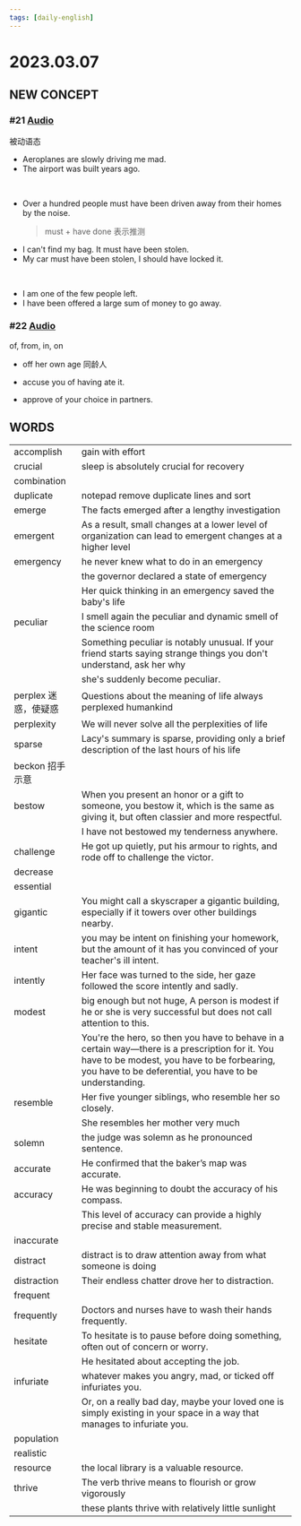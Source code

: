 ```yaml
---
tags: [daily-english]
---
```


# 2023.03.07

## NEW CONCEPT

### #21 [Audio](https://www.youzack.com/ListeningExercise/Episode/3688/?mediaType=audio)

被动语态

-   Aeroplanes are slowly driving me mad.
-   The airport was built years ago.

<br />

-   Over a hundred people must have been driven away from their homes by the noise.
    > must + have done 表示推测
-   I can't find my bag. It must have been stolen.
-   My car must have been stolen, I should have locked it.

<br />

-   I am one of the few people left.
-   I have been offered a large sum of money to go away.

### #22 [Audio](https://www.youzack.com/ListeningExercise/Episode/3689/?mediaType=audio)

of, from, in, on

-   off her own age 同龄人

-   accuse you of having ate it.
-   approve of your choice in partners.

## WORDS

|                      |                                                                                                                                                                                                          |
| -------------------- | -------------------------------------------------------------------------------------------------------------------------------------------------------------------------------------------------------- |
| accomplish           | gain with effort                                                                                                                                                                                         |
| crucial              | sleep is absolutely crucial for recovery                                                                                                                                                                 |
| combination          |                                                                                                                                                                                                          |
| duplicate            | notepad remove duplicate lines and sort                                                                                                                                                                  |
| emerge               | The facts emerged after a lengthy investigation                                                                                                                                                          |
| emergent             | As a result, small changes at a lower level of organization can lead to emergent changes at a higher level                                                                                               |
| emergency            | he never knew what to do in an emergency                                                                                                                                                                 |
|                      | the governor declared a state of emergency                                                                                                                                                               |
|                      | Her quick thinking in an emergency saved the baby's life                                                                                                                                                 |
| peculiar             | I smell again the peculiar and dynamic smell of the science room                                                                                                                                         |
|                      | Something peculiar is notably unusual. If your friend starts saying strange things you don't understand, ask her why                                                                                     |
|                      | she's suddenly become peculiar.                                                                                                                                                                          |
| perplex 迷惑，使疑惑 | Questions about the meaning of life always perplexed humankind                                                                                                                                           |
| perplexity           | We will never solve all the perplexities of life                                                                                                                                                         |
| sparse               | Lacy's summary is sparse, providing only a brief description of the last hours of his life                                                                                                               |
| beckon 招手示意      |                                                                                                                                                                                                          |
| bestow               | When you present an honor or a gift to someone, you bestow it, which is the same as giving it, but often classier and more respectful.                                                                   |
|                      | I have not bestowed my tenderness anywhere.                                                                                                                                                              |
| challenge            | He got up quietly, put his armour to rights, and rode off to challenge the victor.                                                                                                                       |
| decrease             |                                                                                                                                                                                                          |
| essential            |                                                                                                                                                                                                          |
| gigantic             | You might call a skyscraper a gigantic building, especially if it towers over other buildings nearby.                                                                                                    |
| intent               | you may be intent on finishing your homework, but the amount of it has you convinced of your teacher's ill intent.                                                                                       |
| intently             | Her face was turned to the side, her gaze followed the score intently and sadly.                                                                                                                         |
| modest               | big enough but not huge, A person is modest if he or she is very successful but does not call attention to this.                                                                                         |
|                      | You're the hero, so then you have to behave in a certain way—there is a prescription for it. You have to be modest, you have to be forbearing, you have to be deferential, you have to be understanding. |
| resemble             | Her five younger siblings, who resemble her so closely.                                                                                                                                                  |
|                      | She resembles her mother very much                                                                                                                                                                       |
| solemn               | the judge was solemn as he pronounced sentence.                                                                                                                                                          |
| accurate             | He confirmed that the baker’s map was accurate.                                                                                                                                                          |
| accuracy             | He was beginning to doubt the accuracy of his compass.                                                                                                                                                   |
|                      | This level of accuracy can provide a highly precise and stable measurement.                                                                                                                              |
| inaccurate           |                                                                                                                                                                                                          |
| distract             | distract is to draw attention away from what someone is doing                                                                                                                                            |
| distraction          | Their endless chatter drove her to distraction.                                                                                                                                                          |
| frequent             |                                                                                                                                                                                                          |
| frequently           | Doctors and nurses have to wash their hands frequently.                                                                                                                                                  |
| hesitate             | To hesitate is to pause before doing something, often out of concern or worry.                                                                                                                           |
|                      | He hesitated about accepting the job.                                                                                                                                                                    |
| infuriate            | whatever makes you angry, mad, or ticked off infuriates you.                                                                                                                                             |
|                      | Or, on a really bad day, maybe your loved one is simply existing in your space in a way that manages to infuriate you.                                                                                   |
| population           |                                                                                                                                                                                                          |
| realistic            |                                                                                                                                                                                                          |
| resource             | the local library is a valuable resource.                                                                                                                                                                |
| thrive               | The verb thrive means to flourish or grow vigorously                                                                                                                                                     |
|                      | these plants thrive with relatively little sunlight                                                                                                                                                      |
